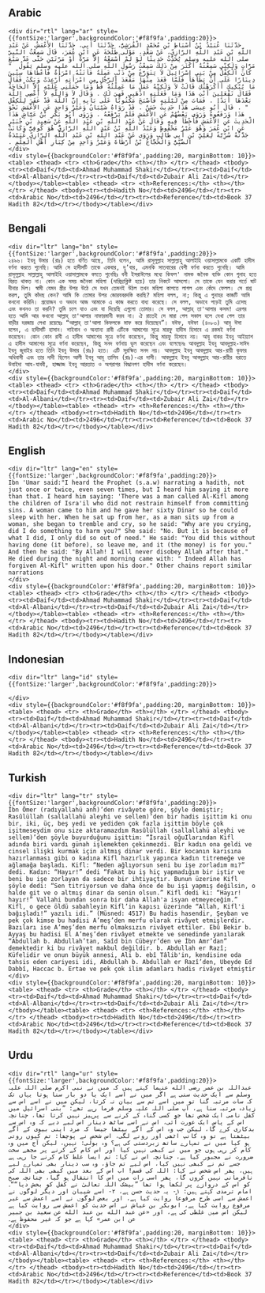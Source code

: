 ## Arabic


    <div dir="rtl" lang="ar" style={{fontSize:'larger',backgroundColor:'#f8f9fa',padding:20}}>
    حَدَّثَنَا عُبَيْدُ بْنُ أَسْبَاطِ بْنِ مُحَمَّدٍ الْقُرَشِيُّ، حَدَّثَنَا أَبِي، حَدَّثَنَا الأَعْمَشُ، عَنْ عَبْدِ اللَّهِ بْنِ عَبْدِ اللَّهِ الرَّازِيِّ، عَنْ سَعْدٍ، مَوْلَى طَلْحَةَ عَنِ ابْنِ عُمَرَ، قَالَ سَمِعْتُ النَّبِيَّ صلى الله عليه وسلم يُحَدِّثُ حَدِيثًا لَوْ لَمْ أَسْمَعْهُ إِلاَّ مَرَّةً أَوْ مَرَّتَيْنِ حَتَّى عَدَّ سَبْعَ مَرَّاتٍ وَلَكِنِّي سَمِعْتُهُ أَكْثَرَ مِنْ ذَلِكَ سَمِعْتُ رَسُولَ اللَّهِ صلى الله عليه وسلم يَقُولُ ‏ "‏ كَانَ الْكِفْلُ مِنْ بَنِي إِسْرَائِيلَ لاَ يَتَوَرَّعُ مِنْ ذَنْبٍ عَمِلَهُ فَأَتَتْهُ امْرَأَةٌ فَأَعْطَاهَا سِتِّينَ دِينَارًا عَلَى أَنْ يَطَأَهَا فَلَمَّا قَعَدَ مِنْهَا مَقْعَدَ الرَّجُلِ مِنِ امْرَأَتِهِ أُرْعِدَتْ وَبَكَتْ فَقَالَ مَا يُبْكِيكِ أَأَكْرَهْتُكِ قَالَتْ لاَ وَلَكِنَّهُ عَمَلٌ مَا عَمِلْتُهُ قَطُّ وَمَا حَمَلَنِي عَلَيْهِ إِلاَّ الْحَاجَةُ فَقَالَ تَفْعَلِينَ أَنْتِ هَذَا وَمَا فَعَلْتِهِ اذْهَبِي فَهِيَ لَكِ ‏.‏ وَقَالَ لاَ وَاللَّهِ لاَ أَعْصِي اللَّهَ بَعْدَهَا أَبَدًا ‏.‏ فَمَاتَ مِنْ لَيْلَتِهِ فَأَصْبَحَ مَكْتُوبًا عَلَى بَابِهِ إِنَّ اللَّهَ قَدْ غَفَرَ لِلْكِفْلِ ‏"‏ ‏.‏ قَالَ أَبُو عِيسَى هَذَا حَدِيثٌ حَسَنٌ ‏.‏ قَدْ رَوَاهُ شَيْبَانُ وَغَيْرُ وَاحِدٍ عَنِ الأَعْمَشِ نَحْوَ هَذَا وَرَفَعُوهُ وَرَوَى بَعْضُهُمْ عَنِ الأَعْمَشِ فَلَمْ يَرْفَعْهُ ‏.‏ وَرَوَى أَبُو بَكْرِ بْنُ عَيَّاشٍ هَذَا الْحَدِيثَ عَنِ الأَعْمَشِ فَأَخْطَأَ فِيهِ وَقَالَ عَنْ عَبْدِ اللَّهِ بْنِ عَبْدِ اللَّهِ عَنْ سَعِيدِ بْنِ جُبَيْرٍ عَنِ ابْنِ عُمَرَ وَهُوَ غَيْرُ مَحْفُوظٍ وَعَبْدُ اللَّهِ بْنُ عَبْدِ اللَّهِ الرَّازِيُّ هُوَ كُوفِيٌّ وَكَانَتْ جَدَّتُهُ سُرِّيَّةً لِعَلِيِّ بْنِ أَبِي طَالِبٍ وَرَوَى عَنْ عَبْدِ اللَّهِ بْنِ عَبْدِ اللَّهِ الرَّازِيِّ عُبَيْدَةُ الضَّبِّيُّ وَالْحَجَّاجُ بْنُ أَرْطَاةَ وَغَيْرُ وَاحِدٍ مِنْ كِبَارِ أَهْلِ الْعِلْمِ ‏.‏
    </div>
    <div style={{backgroundColor:'#f8f9fa',padding:20, marginBottom: 10}}><table> <thead> <tr> <th>Grade</th> <th></th> </tr> </thead> <tbody> <tr><td>Daif</td><td>Ahmad Muhammad Shakir</td></tr><tr><td>Daif</td><td>Al-Albani</td></tr><tr><td>Daif</td><td>Zubair Ali Zai</td></tr></tbody></table><table> <thead> <tr> <th>References:</th> <th></th> </tr> </thead> <tbody><tr><td>Hadith No</td><td>2496</td></tr><tr><td>Arabic No</td><td>2496</td></tr><tr><td>Reference</td><td>Book 37 Hadith 82</td></tr></tbody></table></div>

## Bengali


    <div dir="ltr" lang="bn" style={{fontSize:'larger',backgroundColor:'#f8f9fa',padding:20}}>
    ২৪৯৬। ইবনু উমার (রাঃ) হতে বর্ণিত আছে, তিনি বলেন, আমি রাসূলুল্লাহ সাল্লাল্লাহু আলাইহি ওয়াসাল্লামকে একটি হাদীস বর্ণনা করতে শুনেছি। আমি সে হাদীসটি তাকে একবার, দু’বার, এমনকি সাতবারের বেশী বর্ণনা করতে শুনেছি। আমি রাসূলুল্লাহ সাল্লাল্লাহু আলাইহি ওয়াসাল্লামকে বলতে শুনেছিঃ বনী ইসরাঈলের মধ্যে কিফল' নামক জনৈক ব্যক্তি কোন গুনাহ হতে বিরত থাকত না। কোন এক সময় জনৈকা মহিলা (দারিদ্র্যক্লিষ্ট হয়ে) তার নিকটে আসলো। সে তাকে যেন করার শর্তে ষাট দীনার দিল। স্বামী যেমন স্ত্রীর উপর উঠে সে যখন তেমনই উঠল তখন মহিলা কাপতে লাগল এবং কেঁদে ফেলল। সে প্রশ্ন করল, তুমি কাঁদছ কেন? আমি কি তোমার উপর জোরযবরদস্তি করছি? মহিলা বলল, না; কিন্তু এ গুনাহর কাজটি আমি কখনো করিনি। প্রয়োজন ও অভাব আজ আমাকে এ কাজ করতে বাধ্য করেছে। সে বলল, অভাবে পড়েই তুমি এসেছ এবং কখনও তা করনি? তুমি চলে যাও এবং যা দিয়েছি এগুলো তোমার। সে বলল, আল্লাহ্ তা'আলার কসম! এরপর হতে আমি আর কখনো আল্লাহ্ তা'আলার নাফারমানী করব না। ঐ রাতেই সে মারা গেল সকাল হলে দেখা গেল তার বাড়ীর দরজায় লেখা রয়েছেঃ “আল্লাহ্ তা'আলা কিফলকে মাফ করে দিয়েছেন”। যঈফ, যঈফা (৪০৮৩) আবূ ঈসা বলেন, এ হাদীসটি হাসান। শাইবান ও অন্যান্য রাবী এটিকে আমাশের সূত্রে মারফু হাদীস হিসাবে এ রকমই বর্ণনা করেছেন। কোন কোন রাবী এ হাদীস আমাশের সূত্রে বর্ণনা করেছেন, কিন্তু মারফু হিসাবে নয়। আবূ বাকর ইবনু আইয়্যাশ এ হাদীস আমাশের সূত্রে বর্ণনা করেছেন, কিন্তু সনদ বর্ণনায় ভুল করেছেন এবং বলেছেনঃ আবদুল্লাহ ইবনু আবদুল্লাহ-সাঈদ ইবনু জুবাইর হতে তিনি ইবনু উমার (রাঃ) হতে। এটি সুরক্ষিত সনদ নয়। আবদুল্লাহ ইবনু আবদুল্লাহ আর-রায়ী কূফার অধিবাসী এবং তার দাদী ছিলেন আলী ইবনু আবূ তালিব (রাঃ)-এর দাসী। আবদুল্লাহ ইবনু আবদুল্লাহ আর-রায়ীর বরাতে উবাইদা আয-যাববী, হাজ্জাজ ইবনু আরতাত ও অপরাপর বিদ্ধানগণ হাদীস বর্ণনা করেছেন।
    </div>
    <div style={{backgroundColor:'#f8f9fa',padding:20, marginBottom: 10}}><table> <thead> <tr> <th>Grade</th> <th></th> </tr> </thead> <tbody> <tr><td>Daif</td><td>Ahmad Muhammad Shakir</td></tr><tr><td>Daif</td><td>Al-Albani</td></tr><tr><td>Daif</td><td>Zubair Ali Zai</td></tr></tbody></table><table> <thead> <tr> <th>References:</th> <th></th> </tr> </thead> <tbody><tr><td>Hadith No</td><td>2496</td></tr><tr><td>Arabic No</td><td>2496</td></tr><tr><td>Reference</td><td>Book 37 Hadith 82</td></tr></tbody></table></div>

## English


    <div dir="ltr" lang="en" style={{fontSize:'larger',backgroundColor:'#f8f9fa',padding:20}}>
    Ibn 'Umar said:"I heard the Prophet (s.a.w) narrating a hadith, not just once or twice, even seven times, but I heard him saying it more than that. I heard him saying: 'There was a man called Al-Kifl among the children of Isra'il who did not restrain himself from committing sins. A woman came to him and he gave her sixty Dinar so he could sleep with her. When he sat up from her, as a man sits up from a woman, she began to tremble and cry, so he said: "Why are you crying, did I do something to harm you?" She said: "No. But it is because of what I did, I only did so out of need." He said: "You did this without having done (it before), so leave me, and it (the money) is for you." And then he said: "By Allah! I will never disobey Allah after that." He died during the night and morning came with: " Indeed Allah has forgiven Al-Kifl" written upon his door." Other chains report similar narrations
    </div>
    <div style={{backgroundColor:'#f8f9fa',padding:20, marginBottom: 10}}><table> <thead> <tr> <th>Grade</th> <th></th> </tr> </thead> <tbody> <tr><td>Daif</td><td>Ahmad Muhammad Shakir</td></tr><tr><td>Daif</td><td>Al-Albani</td></tr><tr><td>Daif</td><td>Zubair Ali Zai</td></tr></tbody></table><table> <thead> <tr> <th>References:</th> <th></th> </tr> </thead> <tbody><tr><td>Hadith No</td><td>2496</td></tr><tr><td>Arabic No</td><td>2496</td></tr><tr><td>Reference</td><td>Book 37 Hadith 82</td></tr></tbody></table></div>

## Indonesian


    <div dir="ltr" lang="id" style={{fontSize:'larger',backgroundColor:'#f8f9fa',padding:20}}>
    
    </div>
    <div style={{backgroundColor:'#f8f9fa',padding:20, marginBottom: 10}}><table> <thead> <tr> <th>Grade</th> <th></th> </tr> </thead> <tbody> <tr><td>Daif</td><td>Ahmad Muhammad Shakir</td></tr><tr><td>Daif</td><td>Al-Albani</td></tr><tr><td>Daif</td><td>Zubair Ali Zai</td></tr></tbody></table><table> <thead> <tr> <th>References:</th> <th></th> </tr> </thead> <tbody><tr><td>Hadith No</td><td>2496</td></tr><tr><td>Arabic No</td><td>2496</td></tr><tr><td>Reference</td><td>Book 37 Hadith 82</td></tr></tbody></table></div>

## Turkish


    <div dir="ltr" lang="tr" style={{fontSize:'larger',backgroundColor:'#f8f9fa',padding:20}}>
    İbn Ömer (radıyallahü anh)’den rivâyete göre, şöyle demiştir; Rasûlüllah (sallallahü aleyhi ve sellem)’den bir hadis işittim ki onu bir, iki, üç, beş yedi ve yediden çok fazla işittim böyle çok işitmeseydim onu size aktaramazdım Rasûlüllah (sallallahü aleyhi ve sellem)’den şöyle buyurduğunu işittim: “İsrail oğuIlarından Kifl adında biri vardı günah işlemekten çekinmezdi. Bir kadın ona geldi ve cinsel ilişki kurmak için altmış dinar verdi. Bir kocanın karısına hazırlanması gibi o kadına Kifl hazırlık yapınca kadın titremeğe ve ağlamağa başladı. Kifl: “Neden ağlıyorsun seni bu işe zorladım mı?” dedi. Kadın: “Hayır!” dedi “Fakat bu iş hiç yapmadığım bir iştir ve beni bu işe zorlayan da sadece bir ihtiyaçtır. Bunun üzerine Kifl şöyle dedi: “Sen titriyorsun ve daha önce de bu işi yapmış değilsin, o halde git ve o altmış dinar da senin olsun.” Kifl dedi ki: “Hayır! hayır!” Vallahi bundan sonra bir daha Allah'a isyan etmeyeceğim.” Kifl, o gece öldü sabahleyin Kifl’in kapısı üzerinde “Allah, Kifl'i bağışladı!” yazılı idi.” (Müsned: 4517) Bu hadis hasendir, Şeyban ve pek çok kimse bu hadisi A’meş’den merfu olarak rivâyet etmişlerdir. Bazıları ise A’meş’den merfu olmaksızın rivâyet ettiler. Ebû Bekir b. Ayyaş bu hadisi El A’meş’den rivâyet etmekte ve senedinde yanılarak “Abdullah b. Abdullah’tan, Saîd bin Cübeyr’den ve İbn Amr’dan” demektedir ki bu rivâyet makbul değildir. b. Abdullah er Razî; Küfelidir ve onun büyük annesi, Ali b. ebî Tâlib'in, kendisine oda tahsis eden cariyesi idi, Abdullah b. Abdullah er Razî’den, Ubeyde Ed Dabbî, Haccac b. Ertae ve pek çok ilim adamları hadis rivâyet etmiştir
    </div>
    <div style={{backgroundColor:'#f8f9fa',padding:20, marginBottom: 10}}><table> <thead> <tr> <th>Grade</th> <th></th> </tr> </thead> <tbody> <tr><td>Daif</td><td>Ahmad Muhammad Shakir</td></tr><tr><td>Daif</td><td>Al-Albani</td></tr><tr><td>Daif</td><td>Zubair Ali Zai</td></tr></tbody></table><table> <thead> <tr> <th>References:</th> <th></th> </tr> </thead> <tbody><tr><td>Hadith No</td><td>2496</td></tr><tr><td>Arabic No</td><td>2496</td></tr><tr><td>Reference</td><td>Book 37 Hadith 82</td></tr></tbody></table></div>

## Urdu


    <div dir="rtl" lang="ur" style={{fontSize:'larger',backgroundColor:'#f8f9fa',padding:20}}>
    عبداللہ بن عمر رضی الله عنہما کہتے ہیں کہ میں نے نبی اکرم صلی اللہ علیہ وسلم سے ایک حدیث سنی ہے اگر میں نے اسے ایک یا دو بار سنا ہوتا یہاں تک کہ سات مرتبہ گنا تو میں اسے تم سے بیان نہ کرتا، لیکن میں نے اسے اس سے زیادہ مرتبہ سنا ہے، آپ صلی اللہ علیہ وسلم فرما رہے تھے: ”بنی اسرائیل میں کفل نامی ایک شخص تھا جو کسی گناہ کے کرنے سے پرہیز نہیں کرتا تھا، چنانچہ اس کے پاس ایک عورت آئی، اس نے اسے ساٹھ دینار اس لیے دیے کہ وہ اس سے بدکاری کرے گا، لیکن جب وہ اس کے آگے بیٹھا جیسا کہ مرد اپنی بیوی کے آگے بیٹھتا ہے تو وہ کانپ اٹھی اور رونے لگی، اس شخص نے پوچھا: تم کیوں روتی ہو کیا میں نے تمہارے ساتھ زبردستی کی ہے؟ وہ بولی: نہیں، لیکن آج میں وہ کام کر رہی ہوں جو میں نے کبھی نہیں کیا اور اس کام کے کرنے پر مجھے سخت ضرورت نے مجبور کیا ہے، چنانچہ اس نے کہا: تم ایسا غلط کام کرنے جا رہی ہے جسے تم نے کبھی نہیں کیا، اس لیے تم جاؤ، وہ سب دینار بھی تمہارے لیے ہیں، پھر اس شخص نے کہا: اللہ کی قسم! اب اس کے بعد میں کبھی بھی اللہ کی نافرمانی نہیں کروں گا، پھر اسی رات میں اس کا انتقال ہو گیا، چنانچہ صبح کو اس کے دروازے پر لکھا ہوا تھا ”بیشک اللہ تعالیٰ نے کفل کو بخش دیا““۔ امام ترمذی کہتے ہیں: ۱- یہ حدیث حسن ہے، ۲- اسے شیبان اور دیگر لوگوں نے اعمش سے اسی طرح مرفوعاً روایت کیا ہے، اور بعض لوگوں نے اسے اعمش سے غیر مرفوع روایت کیا ہے، ابوبکر بن عیاش نے اس حدیث کو اعمش سے روایت کیا ہے لیکن اس میں غلطی کی ہے، اور «عن عبد الله بن عبد الله عن سعيد بن جبير عن ابن عمر» کہا ہے جو کہ غیر محفوظ ہے۔
    </div>
    <div style={{backgroundColor:'#f8f9fa',padding:20, marginBottom: 10}}><table> <thead> <tr> <th>Grade</th> <th></th> </tr> </thead> <tbody> <tr><td>Daif</td><td>Ahmad Muhammad Shakir</td></tr><tr><td>Daif</td><td>Al-Albani</td></tr><tr><td>Daif</td><td>Zubair Ali Zai</td></tr></tbody></table><table> <thead> <tr> <th>References:</th> <th></th> </tr> </thead> <tbody><tr><td>Hadith No</td><td>2496</td></tr><tr><td>Arabic No</td><td>2496</td></tr><tr><td>Reference</td><td>Book 37 Hadith 82</td></tr></tbody></table></div>